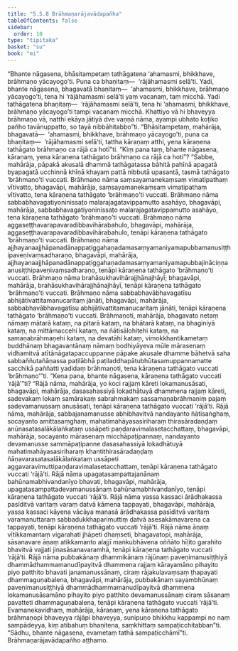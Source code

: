 ```yaml
---
title: "5.5.8 Brāhmaṇarājavādapañha"
tableOfContents: false
sidebar:
  order: 10
type: "tipitaka"
basket: "su"
book: "mi"
---
```



<DynamicBreadcrumb />

<Division number="167" book="mi">

<Paragraph number="996" book="mi">
“Bhante nāgasena, bhāsitampetaṃ tathāgatena ‘ahamasmi, bhikkhave, brāhmaṇo yācayogo’ti. Puna ca bhaṇitaṃ—  ‘rājāhamasmi selā’ti. Yadi, bhante nāgasena, bhagavatā bhaṇitaṃ—  ‘ahamasmi, bhikkhave, brāhmaṇo yācayogo’ti, tena hi ‘rājāhamasmi selā’ti yaṃ vacanaṃ, taṃ micchā. Yadi tathāgatena bhaṇitaṃ—  ‘rājāhamasmi selā’ti, tena hi ‘ahamasmi, bhikkhave, brāhmaṇo yācayogo’ti tampi vacanaṃ micchā. Khattiyo vā hi bhaveyya brāhmaṇo vā, natthi ekāya jātiyā dve vaṇṇā nāma, ayampi ubhato koṭiko pañho tavānuppatto, so tayā nibbāhitabbo”ti.
</Paragraph>

<Paragraph number="997" book="mi">
“Bhāsitampetaṃ, mahārāja, bhagavatā—  ‘ahamasmi, bhikkhave, brāhmaṇo yācayogo’ti, puna ca bhaṇitaṃ—  ‘rājāhamasmi selā’ti, tattha kāraṇaṃ atthi, yena kāraṇena tathāgato brāhmaṇo ca rājā ca hotī”ti.
</Paragraph>

<Paragraph number="998" book="mi">
“Kiṃ pana taṃ, bhante nāgasena, kāraṇaṃ, yena kāraṇena tathāgato brāhmaṇo ca rājā ca hoti”? “Sabbe, mahārāja, pāpakā akusalā dhammā tathāgatassa bāhitā pahīnā apagatā byapagatā ucchinnā khīṇā khayaṃ pattā nibbutā upasantā, tasmā tathāgato ‘brāhmaṇo’ti vuccati.
</Paragraph>

<Paragraph number="999" book="mi">
Brāhmaṇo nāma saṃsayamanekaṃsaṃ vimatipathaṃ vītivatto, bhagavāpi, mahārāja, saṃsayamanekaṃsaṃ vimatipathaṃ vītivatto, tena kāraṇena tathāgato ‘brāhmaṇo’ti vuccati.
</Paragraph>

<Paragraph number="1000" book="mi">
Brāhmaṇo nāma sabbabhavagatiyoninissaṭo malarajagatavippamutto asahāyo, bhagavāpi, mahārāja, sabbabhavagatiyoninissaṭo malarajagatavippamutto asahāyo, tena kāraṇena tathāgato ‘brāhmaṇo’ti vuccati.
</Paragraph>

<Paragraph number="1001" book="mi">
Brāhmaṇo nāma aggaseṭṭhavarapavaradibbavihārabahulo, bhagavāpi, mahārāja, aggaseṭṭhavarapavaradibbavihārabahulo, tenāpi kāraṇena tathāgato ‘brāhmaṇo’ti vuccati.
</Paragraph>

<Paragraph number="1002" book="mi">
Brāhmaṇo nāma ajjhayanaajjhāpanadānappaṭiggahaṇadamasaṃyamaniyamapubbamanusiṭṭhipaveṇivaṃsadharaṇo, bhagavāpi, mahārāja, ajjhayanaajjhāpanadānappaṭiggahaṇadamasaṃyamaniyamapubbajināciṇṇaanusiṭṭhipaveṇivaṃsadharaṇo, tenāpi kāraṇena tathāgato ‘brāhmaṇo’ti vuccati.
</Paragraph>

<Paragraph number="1003" book="mi">
Brāhmaṇo nāma brahāsukhavihārajjhānajhāyī; bhagavāpi, mahārāja, brahāsukhavihārajjhānajhāyī, tenāpi kāraṇena tathāgato ‘brāhmaṇo’ti vuccati.
</Paragraph>

<Paragraph number="1004" book="mi">
Brāhmaṇo nāma sabbabhavābhavagatīsu abhijātivattitamanucaritaṃ jānāti, bhagavāpi, mahārāja, sabbabhavābhavagatīsu abhijātivattitamanucaritaṃ jānāti, tenāpi kāraṇena tathāgato ‘brāhmaṇo’ti vuccati.
</Paragraph>

<Paragraph number="1005" book="mi">
Brāhmaṇoti, mahārāja, bhagavato netaṃ nāmaṃ mātarā kataṃ, na pitarā kataṃ, na bhātarā kataṃ, na bhaginiyā kataṃ, na mittāmaccehi kataṃ, na ñātisālohitehi kataṃ, na samaṇabrāhmaṇehi kataṃ, na devatāhi kataṃ, vimokkhantikametaṃ buddhānaṃ bhagavantānaṃ nāmaṃ bodhiyāyeva mūle mārasenaṃ vidhamitvā atītānāgatapaccuppanne pāpake akusale dhamme bāhetvā saha sabbaññutañāṇassa paṭilābhā paṭiladdhapātubhūtasamuppannamatte sacchikā paññatti yadidaṃ brāhmaṇoti, tena kāraṇena tathāgato vuccati ‘brāhmaṇo’”ti.
</Paragraph>

<Paragraph number="1006" book="mi">
“Kena pana, bhante nāgasena, kāraṇena tathāgato vuccati ‘rājā’”ti? “Rājā nāma, mahārāja, yo koci rajjaṃ kāreti lokamanusāsati, bhagavāpi, mahārāja, dasasahassiyā lokadhātuyā dhammena rajjaṃ kāreti, sadevakaṃ lokaṃ samārakaṃ sabrahmakaṃ sassamaṇabrāhmaṇiṃ pajaṃ sadevamanussaṃ anusāsati, tenāpi kāraṇena tathāgato vuccati ‘rājā’ti.
</Paragraph>

<Paragraph number="1007" book="mi">
Rājā nāma, mahārāja, sabbajanamanusse abhibhavitvā nandayanto ñātisaṅghaṃ, socayanto amittasaṃghaṃ, mahatimahāyasasiriharaṃ thirasāradaṇḍaṃ anūnasatasalākālaṅkataṃ ussāpeti paṇḍaravimalasetacchattaṃ, bhagavāpi, mahārāja, socayanto mārasenaṃ micchāpaṭipannaṃ, nandayanto devamanusse sammāpaṭipanne dasasahassiyā lokadhātuyā mahatimahāyasasiriharaṃ khantithirasāradaṇḍaṃ ñāṇavarasatasalākālaṅkataṃ ussāpeti aggavaravimuttipaṇḍaravimalasetacchattaṃ, tenāpi kāraṇena tathāgato vuccati ‘rājā’ti.
</Paragraph>

<Paragraph number="1008" book="mi">
Rājā nāma upagatasampattajanānaṃ bahūnamabhivandanīyo bhavati, bhagavāpi, mahārāja, upagatasampattadevamanussānaṃ bahūnamabhivandanīyo, tenāpi kāraṇena tathāgato vuccati ‘rājā’ti.
</Paragraph>

<Paragraph number="1009" book="mi">
Rājā nāma yassa kassaci ārādhakassa pasīditvā varitaṃ varaṃ datvā kāmena tappayati, bhagavāpi, mahārāja, yassa kassaci kāyena vācāya manasā ārādhakassa pasīditvā varitaṃ varamanuttaraṃ sabbadukkhaparimuttiṃ datvā asesakāmavarena ca tappayati, tenāpi kāraṇena tathāgato vuccati ‘rājā’ti.
</Paragraph>

<Paragraph number="1010" book="mi">
Rājā nāma āṇaṃ vītikkamantaṃ vigarahati jhāpeti dhaṃseti, bhagavatopi, mahārāja, sāsanavare āṇaṃ atikkamanto alajjī maṅkubhāvena oññāto hīḷito garahito bhavitvā vajjati jinasāsanavaramhā, tenāpi kāraṇena tathāgato vuccati ‘rājā’ti.
</Paragraph>

<Paragraph number="1011" book="mi">
Rājā nāma pubbakānaṃ dhammikānaṃ rājūnaṃ paveṇimanusiṭṭhiyā dhammādhammamanudīpayitvā dhammena rajjaṃ kārayamāno pihayito piyo patthito bhavati janamanussānaṃ, ciraṃ rājakulavaṃsaṃ ṭhapayati dhammaguṇabalena, bhagavāpi, mahārāja, pubbakānaṃ sayambhūnaṃ paveṇimanusiṭṭhiyā dhammādhammamanudīpayitvā dhammena lokamanusāsamāno pihayito piyo patthito devamanussānaṃ ciraṃ sāsanaṃ pavatteti dhammaguṇabalena, tenāpi kāraṇena tathāgato vuccati ‘rājā’ti. Evamanekavidhaṃ, mahārāja, kāraṇaṃ, yena kāraṇena tathāgato brāhmaṇopi bhaveyya rājāpi bhaveyya, sunipuṇo bhikkhu kappampi no naṃ sampādeyya, kiṃ atibahuṃ bhaṇitena, saṃkhittaṃ sampaṭicchitabban”ti. “Sādhu, bhante nāgasena, evametaṃ tathā sampaṭicchāmī”ti.

</Paragraph>
</Division>

<Paragraph number="1012" type="center" book="mi">
Brāhmaṇarājavādapañho aṭṭhamo.
</Paragraph>
